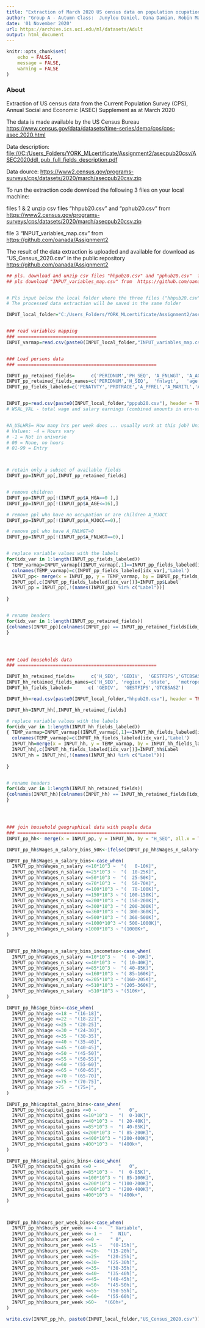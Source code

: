---
title: "Extraction of March 2020 US census data on population ocupation and income "
author: "Group A - Autumn Class:  Junylou Daniel, Oana Damian, Robin Mathew, Torsten Meyer"
date: '01 November 2020'
url: https://archive.ics.uci.edu/ml/datasets/Adult
output: html_document
---


```{r setup, include=FALSE}
knitr::opts_chunk$set(
	echo = FALSE,
	message = FALSE,
	warning = FALSE
)
```



### About 

Extraction of US census data from the Current Population Survey (CPS), Annual Social and Economic (ASEC) Supplement as at March 2020

The data is made available by the US Census Bureau <https://www.census.gov/data/datasets/time-series/demo/cps/cps-asec.2020.html>

Data description: <file:///C:/Users_Folders/YORK_MLcertificate/Assignment2/asecpub20csv/ASEC2020ddl_pub_full_fields_description.pdf>

Data dource: <https://www2.census.gov/programs-surveys/cps/datasets/2020/march/asecpub20csv.zip>

To run the extraction code download the following 3 files on your local machine:

files 1 & 2 unzip csv files "hhpub20.csv" and "pphub20.csv"  from  <https://www2.census.gov/programs-surveys/cps/datasets/2020/march/asecpub20csv.zip>

file 3 "INPUT_variables_map.csv" from  <https://github.com/oanada/Assignment2>

The result of the data extraction is uploaded and available for download as "US_Census_2020.csv" in the public repository <https://github.com/oanada/Assignment2>


```{r, message = FALSE}
## pls. download and unzip csv files "hhpub20.csv" and "pphub20.csv"  from  https://www2.census.gov/programs-surveys/cps/datasets/2020/march/asecpub20csv.zip
## pls download "INPUT_variables_map.csv" from  https://github.com/oanada/Assignment2


# Pls input below the local folder where the three files ("hhpub20.csv", "pphub20.csv", "INPUT_variables_map.csv") have been downloaded
# The processed data extraction will be saved in the same folder

INPUT_local_folder="C:/Users_Folders/YORK_MLcertificate/Assignment2/asecpub20csv/"


### read variables mapping
### ===================================================
INPUT_varmap=read.csv(paste0(INPUT_local_folder,"INPUT_variables_map.csv"), header = TRUE)


### Load persons data 
### ===================================================

INPUT_pp_retained_fields=      c('PERIDNUM','PH_SEQ', 'A_FNLWGT', 'A_AGE',    'A_CLSWKR',  'A_HGA',     'A_MARITL',       'A_PFREL',       'PRDTRACE', 'PENATVTY',       'A_MJOCC',      'A_USLHRS',       'WSAL_VAL'   ,   'CAP_VAL' ,'A_SEX','A_HSCOL')
INPUT_pp_retained_fields_names=c('PERIDNUM','H_SEQ',  'fnlwgt',   'age',      'workclass', 'education', 'marital_status', 'relationship',  'race',     'native_country', 'occupation',   'hours_per_week', 'Wages_n_salary', 'capital_gains','sex','School_enrolment')
INPUT_pp_fields_labeled=c('PENATVTY','PRDTRACE','A_PFREL','A_MARITL','A_HGA','A_CLSWKR','A_MJOCC','A_SEX','A_HSCOL')


INPUT_pp=read.csv(paste0(INPUT_local_folder,"pppub20.csv"), header = TRUE)
# WSAL_VAL - total wage and salary earnings (combined amounts in ern-val, if  ern-srce=1, and ws-val)


#A_USLHRS= How many hrs per week does ... usually work at this job? Universe: All Persons
# Values: -4 = Hours vary
# -1 = Not in universe
# 00 = None, no hours
# 01-99 = Entry



# retain only a subset of available fields
INPUT_pp=INPUT_pp[,INPUT_pp_retained_fields]


# remove children
INPUT_pp=INPUT_pp[!(INPUT_pp$A_HGA==0 ),]
INPUT_pp=INPUT_pp[!(INPUT_pp$A_AGE<=16),]

# remove ppl who have no occupation or are children A_MJOCC 
INPUT_pp=INPUT_pp[!(INPUT_pp$A_MJOCC==0),]

# remove ppl who have A_FNLWGT=0 
INPUT_pp=INPUT_pp[!(INPUT_pp$A_FNLWGT==0),]


# replace variable values with the labels
for(idx_var in 1:length(INPUT_pp_fields_labeled))
{ TEMP_varmap=INPUT_varmap[(INPUT_varmap[,1]==INPUT_pp_fields_labeled[idx_var]),c(2,4)]
  colnames(TEMP_varmap)=c(INPUT_pp_fields_labeled[idx_var],'Label')
  INPUT_pp<- merge(x = INPUT_pp, y = TEMP_varmap, by = INPUT_pp_fields_labeled[idx_var], all.x = TRUE)
  INPUT_pp[,c(INPUT_pp_fields_labeled[idx_var])]=INPUT_pp$Label
  INPUT_pp = INPUT_pp[,!(names(INPUT_pp) %in% c("Label"))]
  
}


# rename headers
for(idx_var in 1:length(INPUT_pp_retained_fields))
{colnames(INPUT_pp)[colnames(INPUT_pp) == INPUT_pp_retained_fields[idx_var]] <- INPUT_pp_retained_fields_names[idx_var]
}




### Load households data
### ===================================================

INPUT_hh_retained_fields=      c('H_SEQ', 'GEDIV',  'GESTFIPS','GTCBSASZ')
INPUT_hh_retained_fields_names=c('H_SEQ', 'region', 'state',   'metropoly_size')
INPUT_hh_fields_labeled=      c( 'GEDIV',  'GESTFIPS','GTCBSASZ')

INPUT_hh=read.csv(paste0(INPUT_local_folder,"hhpub20.csv"), header = TRUE)

INPUT_hh=INPUT_hh[,INPUT_hh_retained_fields]

# replace variable values with the labels
for(idx_var in 1:length(INPUT_hh_fields_labeled))
{ TEMP_varmap=INPUT_varmap[(INPUT_varmap[,1]==INPUT_hh_fields_labeled[idx_var]),c(2,4)]
  colnames(TEMP_varmap)=c(INPUT_hh_fields_labeled[idx_var],'Label')
  INPUT_hh=merge(x = INPUT_hh, y = TEMP_varmap, by = INPUT_hh_fields_labeled[idx_var], all.x = TRUE)
  INPUT_hh[,c(INPUT_hh_fields_labeled[idx_var])]=INPUT_hh$Label
  INPUT_hh = INPUT_hh[,!(names(INPUT_hh) %in% c("Label"))]
  
}


# rename headers
for(idx_var in 1:length(INPUT_hh_retained_fields))
{colnames(INPUT_hh)[colnames(INPUT_hh) == INPUT_hh_retained_fields[idx_var]] <- INPUT_hh_retained_fields_names[idx_var]
}




### join household geographical data with people data
### ===================================================
INPUT_pp_hh<- merge(x = INPUT_pp, y = INPUT_hh, by = "H_SEQ", all.x = TRUE)

INPUT_pp_hh$Wages_n_salary_bins_50K<-ifelse(INPUT_pp_hh$Wages_n_salary<=5*10^5,"<=50K",">50K");

INPUT_pp_hh$Wages_n_salary_bins<-case_when(
  INPUT_pp_hh$Wages_n_salary <=10*10^3 ~  "(   0-10K]",
  INPUT_pp_hh$Wages_n_salary <=25*10^3 ~  "(  10-25K]",
  INPUT_pp_hh$Wages_n_salary <=50*10^3 ~  "(  25-50K]",
  INPUT_pp_hh$Wages_n_salary <=70*10^3 ~  "(  50-70K]",
  INPUT_pp_hh$Wages_n_salary <=100*10^3 ~ "(  70-100K]",
  INPUT_pp_hh$Wages_n_salary <=150*10^3 ~ "( 100-150K]",
  INPUT_pp_hh$Wages_n_salary <=200*10^3 ~ "( 150-200K]",
  INPUT_pp_hh$Wages_n_salary <=300*10^3 ~ "( 200-300K]",
  INPUT_pp_hh$Wages_n_salary <=360*10^3 ~ "( 300-360K]",
  INPUT_pp_hh$Wages_n_salary <=500*10^3 ~ "( 360-500K]",
  INPUT_pp_hh$Wages_n_salary <=1000*10^3 ~"( 500-1000K]",
  INPUT_pp_hh$Wages_n_salary >1000*10^3 ~ "(1000K+",
)


INPUT_pp_hh$Wages_n_salary_bins_incometax<-case_when(
  INPUT_pp_hh$Wages_n_salary <=10*10^3 ~  "(  0-10K]",
  INPUT_pp_hh$Wages_n_salary <=40*10^3 ~  "( 10-40K]",
  INPUT_pp_hh$Wages_n_salary <=85*10^3 ~  "( 40-85K]",
  INPUT_pp_hh$Wages_n_salary <=160*10^3 ~ "( 85-160K]",
  INPUT_pp_hh$Wages_n_salary <=205*10^3 ~ "(160-205K]",
  INPUT_pp_hh$Wages_n_salary <=510*10^3 ~ "(205-360K]",
  INPUT_pp_hh$Wages_n_salary  >510*10^3 ~ "(510K+",
)

INPUT_pp_hh$age_bins<-case_when(
  INPUT_pp_hh$age <=18 ~ "(16-18]",
  INPUT_pp_hh$age <=22 ~ "(18-22]",
  INPUT_pp_hh$age <=25 ~ "(20-25]",
  INPUT_pp_hh$age <=30 ~ "(24-30]",
  INPUT_pp_hh$age <=35 ~ "(30-35]", 
  INPUT_pp_hh$age <=40 ~ "(35-40]", 
  INPUT_pp_hh$age <=45 ~ "(40-45]",
  INPUT_pp_hh$age <=50 ~ "(45-50]",
  INPUT_pp_hh$age <=55 ~ "(50-55]",
  INPUT_pp_hh$age <=60 ~ "(55-60]",
  INPUT_pp_hh$age <=65 ~ "(60-65]",
  INPUT_pp_hh$age <=70 ~ "(65-70]",
  INPUT_pp_hh$age <=75 ~ "(70-75]",
  INPUT_pp_hh$age >75  ~ "(75+]",
)

INPUT_pp_hh$capital_gains_bins<-case_when(
  INPUT_pp_hh$capital_gains <=0 ~        "   0",
  INPUT_pp_hh$capital_gains <=10*10^3 ~  "(  0-10K]",
  INPUT_pp_hh$capital_gains <=40*10^3 ~  "( 20-40K]",
  INPUT_pp_hh$capital_gains <=85*10^3 ~  "( 40-85K]",
  INPUT_pp_hh$capital_gains <=200*10^3 ~ "( 85-200K]",
  INPUT_pp_hh$capital_gains <=400*10^3 ~ "(200-400K]",
  INPUT_pp_hh$capital_gains >400*10^3 ~  "(400k+",
)

INPUT_pp_hh$capital_gains_bins<-case_when(
  INPUT_pp_hh$capital_gains <=0 ~        "   0",
  INPUT_pp_hh$capital_gains <=85*10^3 ~  "(  0-85K]",
  INPUT_pp_hh$capital_gains <=100*10^3 ~ "( 85-100K]",
  INPUT_pp_hh$capital_gains <=200*10^3 ~ "(100-200K]",
  INPUT_pp_hh$capital_gains <=400*10^3 ~ "(200-400K]",
  INPUT_pp_hh$capital_gains >400*10^3 ~  "(400k+",
)



INPUT_pp_hh$hours_per_week_bins<-case_when(
  INPUT_pp_hh$hours_per_week <=-4 ~   " Variable",
  INPUT_pp_hh$hours_per_week <=-1 ~   "  NIU",
  INPUT_pp_hh$hours_per_week <=0 ~    " 0",
  INPUT_pp_hh$hours_per_week <=15 ~   "(0-15h]",
  INPUT_pp_hh$hours_per_week <=20~   "(15-20h]",
  INPUT_pp_hh$hours_per_week <=25~   "(20-25h]",
  INPUT_pp_hh$hours_per_week <=30~   "(25-30h]",
  INPUT_pp_hh$hours_per_week <=35~   "(30-35h]",
  INPUT_pp_hh$hours_per_week <=40~   "(35-40h]",
  INPUT_pp_hh$hours_per_week <=45~   "(40-45h]",
  INPUT_pp_hh$hours_per_week <=50~   "(45-50h]",
  INPUT_pp_hh$hours_per_week <=55~   "(50-55h]",
  INPUT_pp_hh$hours_per_week <=60~   "(55-60h]",
  INPUT_pp_hh$hours_per_week >60~   "(60h+",
)

write.csv(INPUT_pp_hh, paste0(INPUT_local_folder,"US_Census_2020.csv"))

```


